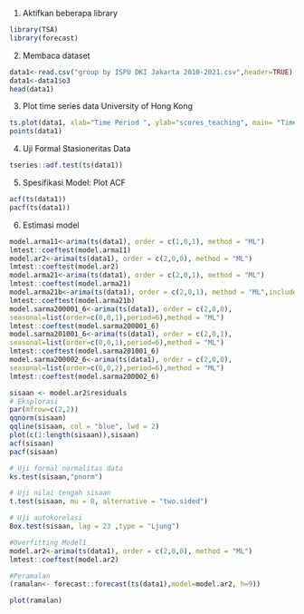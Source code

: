 
1. Aktifkan beberapa library
```{r}
library(TSA)
library(forecast)
```
2. Membaca dataset
```{r}
data1<-read.csv("group by ISPU DKI Jakarta 2010-2021.csv",header=TRUE)
data1<-data1$o3
head(data1)
```
3. Plot time series data University of Hong Kong
```{r}
ts.plot(data1, xlab="Time Period ", ylab="scores_teaching", main= "Time Series Plot")
points(data1)
```
4. Uji Formal Stasioneritas Data
```{r}
tseries::adf.test(ts(data1))
```
5. Spesifikasi Model: Plot ACF
```{r}
acf(ts(data1))
pacf(ts(data1))
```
6. Estimasi model
```{r}
model.arma11<-arima(ts(data1), order = c(1,0,1), method = "ML")
lmtest::coeftest(model.arma11)
model.ar2<-arima(ts(data1), order = c(2,0,0), method = "ML")
lmtest::coeftest(model.ar2)
model.arma21<-arima(ts(data1), order = c(2,0,1), method = "ML")
lmtest::coeftest(model.arma21)
model.arma21b<-arima(ts(data1), order = c(2,0,1), method = "ML",include.mean=F)
lmtest::coeftest(model.arma21b)
model.sarma200001_6<-arima(ts(data1), order = c(2,0,0), 
seasonal=list(order=c(0,0,1),period=6),method = "ML")
lmtest::coeftest(model.sarma200001_6)
model.sarma201001_6<-arima(ts(data1), order = c(2,0,1), 
seasonal=list(order=c(0,0,1),period=6),method = "ML")
lmtest::coeftest(model.sarma201001_6)
model.sarma200002_6<-arima(ts(data1), order = c(2,0,0), 
seasonal=list(order=c(0,0,2),period=6),method = "ML")
lmtest::coeftest(model.sarma200002_6)
```
```{r}
sisaan <- model.ar2$residuals
# Eksplorasi
par(mfrow=c(2,2))
qqnorm(sisaan)
qqline(sisaan, col = "blue", lwd = 2)
plot(c(1:length(sisaan)),sisaan)
acf(sisaan)
pacf(sisaan)
```
```{r}
# Uji formal normalitas data
ks.test(sisaan,"pnorm")
```
```{r}
# Uji nilai tengah sisaan
t.test(sisaan, mu = 0, alternative = "two.sided")
```
```{r}
# Uji autokorelasi
Box.test(sisaan, lag = 23 ,type = "Ljung")
```
```{r}
#Overfitting Model1
model.ar2<-arima(ts(data1), order = c(2,0,0), method = "ML")
lmtest::coeftest(model.ar2)
```
```{r}
#Peramalan
(ramalan<- forecast::forecast(ts(data1),model=model.ar2, h=9))
```
```{r}
plot(ramalan)
```
